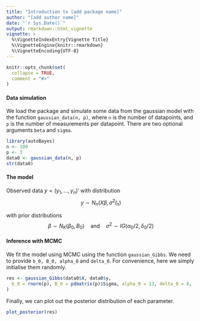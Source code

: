 ```yaml
---
title: "Introduction to [add package name]"
author: "[add author name]"
date: "`r Sys.Date()`"
output: rmarkdown::html_vignette
vignette: >
  %\VignetteIndexEntry{Vignette Title}
  %\VignetteEngine{knitr::rmarkdown}
  %\VignetteEncoding{UTF-8}
---
```


```r
knitr::opts_chunk$set(
  collapse = TRUE,
  comment = "#>"
)
```

#### Data simulation 
We load the package and simulate some data from the gaussian model with the function `gaussian_data(n, p)`, where `n` is the number of datapoints, and `p` is the number of measurements per datapoint. There are two optional arguments `beta` and `sigma`. 

```r
library(autoBayes)
n <- 100
p <- 3
data0 <- gaussian_data(n, p)
str(data0)
```


#### The model
Observed data $y = (y_1, ..., y_n)'$ with distribution
$$y \sim N_n(X\beta, \sigma^2 I_n)$$

with prior distributions
$$\beta \sim N_K(\beta_0, B_0) \quad \text{and}\quad \sigma^2 \sim IG(\alpha_0 /2, \delta_0 / 2)$$


#### Inference with MCMC
We fit the model using MCMC using the function `gaussian_Gibbs`. We need to provide `b_0, B_0, alpha_0` and `delta_0`. For convenience, here we simply initialise them randomly.
```r
res <- gaussian_Gibbs(data0$X, data0$y,
  b_0 = rnorm(p), B_0 = pdmatrix(p)$Sigma, alpha_0 = 13, delta_0 = 8,
)
```


Finally, we can plot out the posterior distribution of each parameter.
```r
plot_posterior(res)
```

